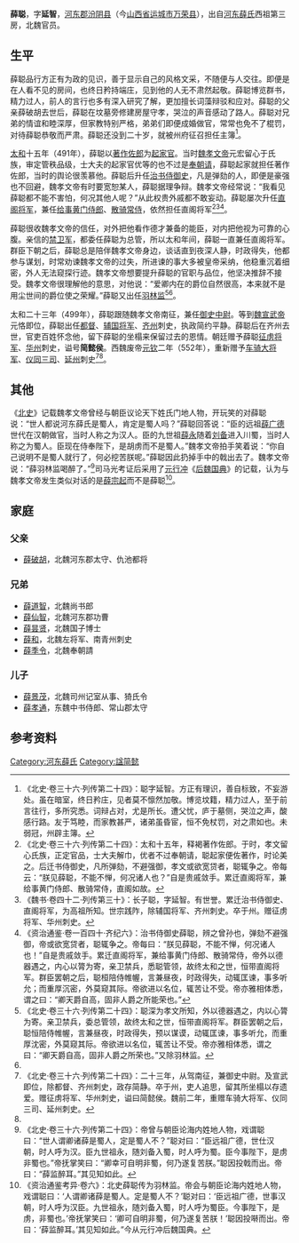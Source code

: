 '''薛聪'''{{BD|？||？||}}，字'''延智'''，[[河东郡_(中国)|河东郡]][[汾阴县|汾阴县]]（今[[山西省|山西省]][[运城市|运城市]][[万荣县|万荣县]]），出自[[河东薛氏|河东薛氏]]西祖第三房，北魏官员。

== 生平 ==
薛聪品行方正有为政的见识，善于显示自己的风格文采，不随便与人交往。即便是在人看不见的房间，也终日矜持端庄，见到他的人无不肃然起敬。薛聪博览群书，精力过人，前人的言行也多有深入研究了解，更加擅长词藻辩驳和应对。薛聪的父亲薛破胡去世后，薛聪在坟墓旁修建房屋守孝，哭泣的声音感动了路人。薛聪对兄弟的情谊和睦深厚，但家教特别严格，弟弟们即便成婚做官，常常也免不了棍罚，对待薛聪恭敬而严肃。薛聪还没到二十岁，就被州府征召担任主簿<ref>《北史·卷三十六·列传第二十四》：聪字延智。方正有理识，善自标致，不妄游处。虽在暗室，终日矜庄，见者莫不懔然加敬。博览坟籍，精力过人，至于前言往行，多所究悉。词辩占对，尤是所长。遭父忧，庐于墓侧，哭泣之声，酸感行路。友于笃睦，而家教甚严，诸弟虽昏宦，恒不免杖罚，对之肃如也。未弱冠，州辟主簿。</ref>。

[[太和_(北魏)|太和]]十五年（491年），薛聪以[[著作佐郎|著作佐郎]]为[[起家官|起家官]]。当时[[魏孝文帝|魏孝文帝]]元宏留心于氏族，审定管秩品级，士大夫的起家官优等的也不过是[[奉朝请|奉朝请]]，薛聪起家就担任著作佐郎，当时的舆论很羡慕他。薛聪后升任[[治书侍御史|治书侍御史]]，凡是弹劾的人，即便是豪强也不回避，魏孝文帝有时要宽恕某人，薛聪据理争辩。魏孝文帝经常说：“我看见薛聪都不能不害怕，何况其他人呢？”从此权贵外戚都不敢妄动。薛聪屡次升任[[直阁将军|直阁将军]]，兼任[[给事黄门侍郎|给事黄门侍郎]]、[[散骑常侍|散骑常侍]]，依然担任直阁将军<ref>《北史·卷三十六·列传第二十四》：太和十五年，释褐著作佐郎。于时，孝文留心氏族，正定官品，士大夫解巾，优者不过奉朝请，聪起家便佐著作，时论美之。后迁书侍御史，凡所弹劾，不避强御，孝文或欲宽贷者，聪辄争之。帝每云：“朕见薛聪，不能不惮，何况诸人也？”自是贵戚敛手。累迁直阁将军，兼给事黄门侍郎、散骑常侍，直阁如故。</ref><ref name=autogenerated1>《魏书·卷四十二·列传第三十》：长子聪，字延智。有世誉。累迁治书侍御史、直阁将军，为高祖所知。世宗践阼，除辅国将军、齐州刺史。卒于州。赠征虏将军、华州刺史。</ref><ref name=autogenerated2>《资治通鉴·卷一百四十·齐纪六》：治书侍御史薛聪，辨之曾孙也，弹劾不避强御，帝或欲宽贷者，聪辄争之。帝每曰：“朕见薛聪，不能不惮，何况诸人也！”自是贵戚敛手。累迁直阁将军，兼给事黄门侍郎、散骑常侍，帝外以德器遇之，内心以膂为寄，亲卫禁兵，悉聪管领，故终太和之世，恒带直阁将军。群臣罢朝之后，聪桓陪侍帷幄，言兼昼夜，时政得失，动辄匡谏，事多听允；而重厚沉密，外莫窥其际。帝欲进以名位，辄苦让不受。帝亦雅相体悉，谓之曰：“卿天爵自高，固非人爵之所能荣也。”</ref>。

薛聪很收魏孝文帝的信任，对外把他看作德才兼备的能臣，对内把他视为可靠的心腹。亲信的[[禁卫军|禁卫军]]，都委任薛聪为总管，所以太和年间，薛聪一直兼任直阁将军。群臣下朝之后，薛聪总是陪伴魏孝文帝身边，谈话直到夜深人静，时政得失，他都参与谋划，时常劝谏魏孝文帝的过失，所进谏的事大多被皇帝采纳，他稳重沉着细密，外人无法窥探行迹。魏孝文帝想要提升薛聪的官职与品位，他坚决推辞不接受。魏孝文帝很理解他的意思，对他说：“爱卿内在的爵位自然很高，本来就不是用尘世间的爵位使之荣耀。”薛聪又出任[[羽林监|羽林监]]<ref>《北史·卷三十六·列传第二十四》：聪深为孝文所知，外以德器遇之，内以心膂为寄。亲卫禁兵，委总管领，故终太和之世，恒带直阁将军。群臣罢朝之后，聪恒陪侍帷幄，言兼昼夜，时政得失，预以谋谟，动辄匡谏，事多听允，而重厚沈密，外莫窥其际。帝欲进以名位，辄苦让不受。帝亦雅相体悉，谓之曰：“卿天爵自高，固非人爵之所荣也。”又除羽林监。</ref><ref name=autogenerated2 />。

太和二十三年（499年），薛聪跟随魏孝文帝南征，兼任[[御史中尉|御史中尉]]。等到[[魏宣武帝|魏宣武帝]]元恪即位，薛聪出任[[都督|都督]]、[[辅国将军|辅国将军]]、[[齐州_(济南)|齐州]]刺史，执政简约平静。薛聪后在齐州去世，官吏百姓怀念他，留下薛聪的坐榻来保留过去的恩情。朝廷赠予薛聪[[征虏将军|征虏将军]]、[[华州_(太和)|华州]]刺史，谥号'''简懿侯'''。西魏废帝[[元钦|元钦]]二年（552年），重新赠予[[车骑大将军|车骑大将军]]、[[仪同三司|仪同三司]]、[[延州_(延安)|延州]]刺史<ref>《北史·卷三十六·列传第二十四》：二十三年，从驾南征，兼御史中尉。及宣武即位，除都督、齐州刺史，政存简静。卒于州，吏人追思，留其所坐榻以存遗爱。赠征虏将军、华州刺史，谥曰简懿侯。魏前二年，重赠车骑大将军、仪同三司、延州刺史。</ref><ref name=autogenerated1 />。

==其他==
《[[北史|北史]]》记载魏孝文帝曾经与朝臣议论天下姓氏门地人物，开玩笑的对薛聪说：“世人都说河东薛氏是蜀人，肯定是蜀人吗？”薛聪回答说：“臣的远祖[[薛广德|薛广德]]世代在汉朝做官，当时人称之为汉人。臣的九世祖[[薛永|薛永]]随着[[刘备|刘备]]进入川蜀，当时人称之为蜀人。臣现在侍奉陛下，是胡虏而不是蜀人。”魏孝文帝拍手笑着说：“你自己说明不是蜀人就行了，何必挖苦朕呢。”薛聪因此扔掉手中的戟出去了。魏孝文帝说：“薛羽林监喝醉了。”<ref>《北史·卷三十六·列传第二十四》：帝曾与朝臣论海内姓地人物，戏谓聪曰：“世人谓卿诸薛是蜀人，定是蜀人不？”聪对曰：“臣远祖广德，世仕汉朝，时人呼为汉。臣九世祖永，随刘备入蜀，时人呼为蜀。臣今事陛下，是虏非蜀也。”帝抚掌笑曰：“卿幸可自明非蜀，何乃遂复苦朕。”聪因投戟而出。帝曰：“薛监醉耳。”其见知如此。</ref>司马光考证后采用了[[元行冲|元行冲]]《[[后魏国典|后魏国典]]》的记载，认为与魏孝文帝发生类似对话的是[[薛宗起|薛宗起]]而不是薛聪<ref>《资治通鉴考异·卷六》：北史薛聪传为羽林监。帝会与朝臣论海内姓地人物，戏谓聪曰：‘人谓卿诸薛是蜀人。定是蜀人不？’聪对曰：‘臣远祖广德，世事汉朝，时人呼为汉臣。九世祖永，随刘备入蜀，时人呼为蜀臣。今事陛下，是虏，非蜀也。’帝抚掌笑曰：‘卿可自明非蜀，何乃遂复苦朕！’聪因投啭而出。帝曰：‘薛监醉耳。’其见知如此。”今从元行冲后魏国典。</ref>。

==家庭==
=== 父亲===
*[[薛破胡|薛破胡]]，北魏河东郡太守、仇池都将

===兄弟===
*[[薛道智|薛道智]]，北魏尚书郎
*[[薛仙智|薛仙智]]，北魏河东郡功曹
*[[薛昙贤|薛昙贤]]，北魏国子博士				
*[[薛和|薛和]]，北魏左将军、南青州刺史	
*[[薛季令|薛季令]]，北魏奉朝請

===儿子===
*[[薛景茂|薛景茂]]，北魏司州记室从事、猗氏令
*[[薛孝通|薛孝通]]，东魏中书侍郎、常山郡太守

== 参考资料 ==
{{reflist}}

[[Category:河东薛氏|Category:河东薛氏]]
[[Category:諡简懿|Category:諡简懿]]